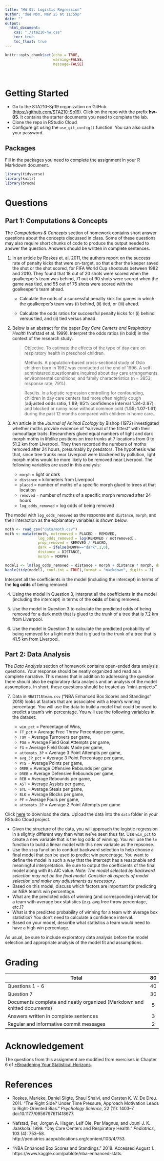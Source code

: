 ```yaml
---
title: "HW 05: Logistic Regression"
author: "due Mon, Mar 25 at 11:59p"
date: ""
output: 
  html_document:
    css: "./sta210-hw.css"
    toc: true
    toc_float: true
---
```


```r
knitr::opts_chunk$set(echo = TRUE,
                      warning=FALSE,
                      message=FALSE)
```
<br>

# Getting Started

- Go to the STA210-Sp19 organization on GitHub ([https://github.com/STA210-Sp19](https://github.com/STA210-Sp19)). Click on the repo with the prefix **hw-05**. It contains the starter documents you need to complete the lab.
- Clone the repo in RStudio Cloud
- Configure git using the `use_git_config()` function. You can also cache your password.


## Packages 

Fill in the packages you need to complete the assignment in your R Markdown document. 

```r
library(tidyverse)
library(knitr)
library(broom)
```


# Questions

## Part 1: Computations & Concepts

The *Computations & Concepts* section of homework contains short answer questions about the concepts discussed in class. Some of these questions may also require short chunks of code to produce the output needed to answer the question. Answers should be written in complete sentences.

1. In an article by  Roskes et. al. 2011, the authors report on the success rate of penalty kicks that were on-target, so that either the keeper saved the shot or the shot scored, for FIFA World Cup shootouts between 1982 and 2010. They found that 18 out of 20 shots were scored when the goalkeeper’s team was behind, 71 out of 90 shots were scored when the game was tied, and 55 out of 75 shots were scored with the goalkeeper’s team ahead.

    - Calculate the odds of a successful penalty kick for games in which the goalkeeper’s team was (i) behind, (ii) tied, or (iii) ahead.

    - Calculate the odds ratios for successful penalty kicks for (i) behind versus tied, and (ii) tied versus ahead.

2. Below is an abstract for the paper *Day Care Centers and Respiratory Health* (Nafstad et al. 1999). Interpret the odds ratios (in bold) in the context of the research study. 

    > Objective. To estimate the effects of the type of day care on respiratory health in preschool children.

    > Methods. A population-based cross-sectional study of Oslo children born in 1992 was conducted at the end of 1996. A self-administered questionnaire inquired about day care arrangements, environmental conditions, and family characteristics (n = 3853; response rate, 79%).

    > Results. In a logistic regression controlling for confounding, children in day care centers had more often nightly cough (**adjusted odds ratio, 1.89; 95% confidence interval 1.34-2.67**), and blocked or runny nose without common cold (**1.55; 1.07-1.61**) during the past 12 months compared with children in home care…

3. An article in the *Journal of Animal Ecology* by Bishop (1972) investigated whether moths provide evidence of "survival of the fittest" with their camouflage traits. Researchers glued equal numbers of light and dark morph moths in lifelike positions on tree trunks at 7 locations from 0 to 51.2 km from Liverpool. They then recorded the numbers of moths removed after 24 hours, presumably by predators. The hypothesis was that, since tree trunks near Liverpool were blackened by pollution, light morph moths would be more likely to be removed near Liverpool. The following variables are used in this analysis: 

    - `morph` = light or dark
    - `distance` = kilometers from Liverpool
    - `placed` = number of moths of a specific morph glued to trees at that location
    - `removed` = number of moths of a specific morph removed after 24 hours
    - `log_odds_removed` = log odds of being removed

The model with `log_odds_removed` as the response and `distance`, `morph`, and their interaction as the explanatory variables is shown below. 

```r
moth <- read_csv("data/moth.csv")
moth <- mutate(moth, notremoved = PLACED - REMOVED, 
               log_odds_removed = log(REMOVED / notremoved),
               prop_removed = REMOVED / PLACED, 
               dark = ifelse(MORPH=="dark",1,0), 
               distance = DISTANCE, 
               morph = MORPH)
```

```r
model1 <- lm(log_odds_removed ~ distance + morph + distance * morph, data = moth)
kable(tidy(model1, conf.int = TRUE),format = "markdown", digits = 3)
```

Interpret all the coefficients in the model (including the intercept) in terms of the **log odds** of being removed. 

4. Using the model in Question 3, interpret all the coefficients in the model (including the intercept) in terms of the **odds** of being removed. 

5. Use the model in Question 3 to calculate the predicted odds of being removed for a dark moth that is glued to the trunk of a tree that is 7.2 km from Liverpool. 

6. Use the model in Question 3 to calculate the predicted probability of being removed for a light moth that is glued to the trunk of a tree that is 41.5 km from Liverpool. 


## Part 2: Data Analysis

The *Data Analysis* section of homework contains open-ended data analysis questions. Your response should be neatly organized and read as a complete narrative. This means that in addition to addressing the question there should also be exploratory data analysis and an analysis of the model assumptions. In short, these questions should be treated as "mini-projects".

7. Data in `NBA1718team.csv` (“NBA Enhanced Box Scores and Standings” 2018) looks at factors that are associated with a team’s winning percentage. You will use the data to build a model that could be used to predict a team's win percentage. You will use the following variables in the dataset: 
    
    - `win_pct` = Percentage of Wins,
    - `FT_pct` = Average Free Throw Percentage per game,
    - `TOV` = Average Turnovers per game,
    - `FGA` = Average Field Goal Attempts per game,
    - `FG` = Average Field Goals Made per game,
    - `attempts_3P` = Average 3 Point Attempts per game,
    - `avg_3P_pct` = Average 3 Point Percentage per game,
    - `PTS` = Average Points per game,
    - `OREB` = Average Offensive Rebounds per game,
    - `DREB` = Average Defensive Rebounds per game,
    - `REB` = Average Rebounds per game,
    - `AST` = Average Assists per game,
    - `STL` = Average Steals per game,
    - `BLK` = Average Blocks per game,
    - `PF` = Average Fouls per game,
    - `attempts_2P` = Average 2 Point Attempts per game

Click [here](https://www2.stat.duke.edu/courses/Spring19/sta210.001/hw/data/NBA1718team.csv) to download the data. Upload the data into the `data` folder in your RStudio Cloud project. 

-  Given the structure of the data, you will approach the logistic regression in a slightly different way than what we've seen thus far.  Use `win_pct` to create a new variable that is the log odds of winning. You will use the `lm` function to build a linear model with this new variable as the repsonse.
- Use the `step` function to conduct backward selection to help choose a final model that can be used to predict win percentage. You want to define the model in such a way that the intercept has a reasonable and meaningful interpretation. Be sure to output the coefficients of the final model along with its AIC value. *Note: The model selected by backward selection may not be the final model. Consider all aspects of model selection and make any adjustments as necessary.* 
- Based on this model, discuss which factors are important for predicting an NBA team's win percentage.
- What are the predicted odds of winning (and corresponding interval) for a team with average box statistics (e.g. avg free throw percentage, etc.)? 
- What is the predicted probability of winning for a team with average box statistics? You don't need to calculate a confidence interval.
- Based on your model, describe what statistics a team would need to have a high win percentage. 

As usual, be sure to include exploratory data analysis before the model selection and appropriate analysis of the model fit and assumptions. 

# Grading

| **Total** | **80** |
|-------------------------------------------------------------|:--:|
| Questions 1 - 6 | 40 |
| Question 7 | 30 |
| Documents complete and neatly organized (Markdown and knitted documents) | 5 |
| Answers written in complete sentences | 3 |
| Regular and informative commit messages | 2 |


# Acknowledgement

The questions from this assignment are modified from exercises in Chapter 6 of  [*Broadening Your Statistical Horizons](https://bookdown.org/roback/bookdown-bysh/).

# References

- Roskes, Marieke, Daniel Sligte, Shaul Shalvi, and Carsten K. W. De Dreu. 2011. “The Right Side? Under Time Pressure, Approach Motivation Leads to Right-Oriented Bias.” *Psychology Science*, 22 (11): 1403–7. doi:10.1177/0956797611418677.

- Nafstad, Per, Jorgen A. Hagen, Leif Oie, Per Magnus, and Jouni J. K. Jaakkola. 1999. “Day Care Centers and Respiratory Health.” *Pediatrics*, 103 (4): 753–58. http://pediatrics.aappublications.org/content/103/4/753.

- “NBA Enhanced Box Scores and Standings.” 2018. Accessed August 1. https://www.kaggle.com/pablote/nba-enhanced-stats.
